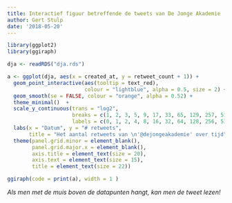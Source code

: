 ```yaml
---
title: Interactief figuur betreffende de tweets van De Jonge Akademie
author: Gert Stulp
date: '2018-05-20'
---
```




```r
library(ggplot2)
library(ggiraph)

dja <- readRDS("dja.rds")
```

```r
a <- ggplot(dja, aes(x = created_at, y = retweet_count + 1)) +
  geom_point_interactive(aes(tooltip = text_red), 
                         colour = "lightblue", alpha = 0.5, size = 2) +
  geom_smooth(se = FALSE, colour = "orange", alpha = 0.52) +
  theme_minimal()  +
  scale_y_continuous(trans = "log2",
                     breaks = c(1, 2, 3, 5, 9, 17, 33, 65, 129, 257, 513),
                     labels = c(0, 1, 2, 4, 8, 16, 32, 64, 128, 256, 512)) +
  labs(x = "Datum", y = "# retweets", 
       title = "Het aantal retweets van \n'@dejongeakademie' over tijd") +
  theme(panel.grid.minor = element_blank(),
        panel.grid.major.x = element_blank(),
        axis.title = element_text(size = 20),
        axis.text = element_text(size = 15),
        title = element_text(size = 22)) 

ggiraph(code = print(a), width = 1 )
```

*Als men met de muis boven de datapunten hangt, kan men de tweet lezen!* 